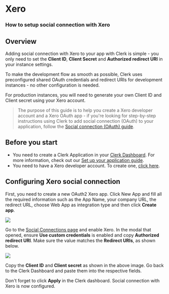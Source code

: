 # Xero

### How to setup social connection with Xero

## Overview

Adding social connection with Xero to your app with Clerk is simple - you only need to set the **Client ID**, **Client Secret** and **Authorized redirect URI** in your instance settings.

To make the development flow as smooth as possible, Clerk uses  preconfigured shared OAuth credentials and redirect URIs for development instances - no other configuration is needed.

For production instances, you will need to generate your own Client ID and Client secret using your Xero account.

> The purpose of this guide is to help you create a Xero developer account  and a Xero OAuth app - if you're looking for step-by-step instructions  using Clerk to add social connection (OAuth) to your application, follow the [Social connection (OAuth) guide](https://clerk.com/docs/authentication/social-connections-oauth).

## Before you start

*   You need to create a Clerk Application in your [Clerk Dashboard](https://dashboard.clerk.dev/). For more information, check out our [Set up your application guide](/get-started/setup-clerk).
*   You need to have a Xero developer account. To create one, [click here](https://developer.xero.com/).

## Configuring Xero social connection

First, you need to create a new OAuth2 Xero app. Click New App and fill all  the required information such as the App Name, your company URL, the  redirect URL, choose Web App as integration type and then click **Create app**.

![](./xero/38ec7c59308b97f981fbab3e52f4b4cd7cda3e14-1904x981.png)

Go to the [Social Connections page](https://dashboard.clerk.dev/last-active?path=authentication/social) and enable Xero. In the modal that opened, ensure **Use custom credentials** is enabled and copy **Authorized redirect URI**. Make sure the value matches the **Redirect URIs**, as shown below.

![](./xero/8f68f7e5ae40bef5194e8814dfba1b73484c73d2-1909x824.png)

Copy the **Client ID** and **Client secret** as shown in the above image. Go back to the Clerk Dashboard and paste them into the respective fields.

Don't forget to click **Apply** in the Clerk dashboard. Social connection with Xero is now configured.
